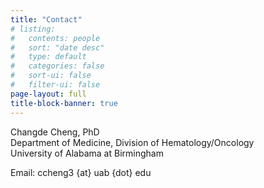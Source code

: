 ```yaml
---
title: "Contact"
# listing:
#   contents: people
#   sort: "date desc"
#   type: default
#   categories: false
#   sort-ui: false
#   filter-ui: false
page-layout: full
title-block-banner: true
---
```


Changde Cheng, PhD\
Department of Medicine, Division of Hematology/Oncology\
University of Alabama at Birmingham

Email: ccheng3 {at} uab {dot} edu
